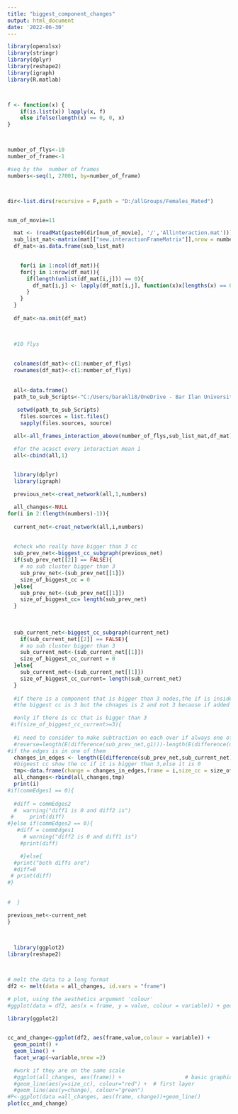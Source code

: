 ```yaml
---
title: "biggest_component_changes"
output: html_document
date: '2022-06-30'
---
```



```r


library(openxlsx)
library(stringr)
library(dplyr)
library(reshape2)
library(igraph)
library(R.matlab)



f <- function(x) {
    if(is.list(x)) lapply(x, f)
    else ifelse(length(x) == 0, 0, x)
}



number_of_flys<-10
number_of_frame<-1

#seq by the  number of frames
numbers<-seq(1, 27001, by=number_of_frame)



dir<-list.dirs(recursive = F,path = "D:/allGroups/Females_Mated")


num_of_movie=11

  mat <- (readMat(paste0(dir[num_of_movie], '/','Allinteraction.mat'))) # read each MAT file
  sub_list_mat<-matrix(mat[["new.interactionFrameMatrix"]],nrow = number_of_flys, ncol = number_of_flys)
  df_mat<-as.data.frame(sub_list_mat)
  

    for(i in 1:ncol(df_mat)){
    for(j in 1:nrow(df_mat)){
      if(length(unlist(df_mat[i,j])) == 0){
        df_mat[i,j] <- lapply(df_mat[i,j], function(x)x[lengths(x) == 0] <- 0)
      }
    }
  }
  
  df_mat<-na.omit(df_mat)

  

  #10 flys
  
  
  colnames(df_mat)<-c(1:number_of_flys)
  rownames(df_mat)<-c(1:number_of_flys)
  
  
  all<-data.frame()
  path_to_sub_Scripts<-"C:/Users/barakli8/OneDrive - Bar Ilan University/Lital/code/interactions_network/dynamic/sub_scripts"
  
   setwd(path_to_sub_Scripts)
    files.sources = list.files()
    sapply(files.sources, source)

  all<-all_frames_interaction_above(number_of_flys,sub_list_mat,df_mat)

  #for the acasct every interaction mean 1 
  all<-cbind(all,1)


  library(dplyr)
  library(igraph)
  
  previous_net<-creat_network(all,1,numbers)

  all_changes<-NULL
for(i in 2:(length(numbers)-1)){
  
  current_net<-creat_network(all,i,numbers)
  
  
  #check who really have bigger than 3 cc
  sub_prev_net<-biggest_cc_subgraph(previous_net)
  if(sub_prev_net[[2]] == FALSE){
    # no sub cluster bigger than 3
    sub_prev_net<-(sub_prev_net[[1]])
    size_of_biggest_cc = 0
  }else{
    sub_prev_net<-(sub_prev_net[[1]])
    size_of_biggest_cc= length(sub_prev_net)
  }
  
  
  
  sub_current_net<-biggest_cc_subgraph(current_net)
    if(sub_current_net[[2]] == FALSE){
    # no sub cluster bigger than 3
    sub_current_net<-(sub_current_net[[1]])
    size_of_biggest_cc_current = 0
  }else{
    sub_current_net<-(sub_current_net[[1]])
    size_of_biggest_cc_current= length(sub_current_net)
  }
  
  #if there is a component that is bigger than 3 nodes,the if is inside biggest_cc_subgraph script
  #the biggest cc is 3 but the chnages is 2 and not 3 because if added the

  #only if there is cc that is bigger than 3
 #if(size_of_biggest_cc_current>=3){
    
  #i need to consider to make subtraction on each over if always one of them is 0
  #reverse=length(E(difference(sub_prev_net,g1)))-length(E(difference(u2,u1)))
#if the edges is in one of them 
  changes_in_edges <- length(E(difference(sub_prev_net,sub_current_net)))+length(E(difference(sub_current_net,sub_prev_net)))
  #bigeest cc show the cc if it is bigger than 3,else it is 0
  tmp<-data.frame(change = changes_in_edges,frame = i,size_cc = size_of_biggest_cc_current)
  all_changes<-rbind(all_changes,tmp)
  print(i)
#if(commEdges1 == 0){
  
  #diff = commEdges2
  #  warning("diff1 is 0 and diff2 is")
 #     print(diff)
#}else if(commEdges2 == 0){
   #diff = commEdges1
     # warning("diff2 is 0 and diff1 is")
    #print(diff)

    #}else{
  #print("both diffs are")
  #diff=0
 # print(diff)
#}
  
  
#  }

previous_net<-current_net
}  

  
  
  library(ggplot2)
library(reshape2)



# melt the data to a long format
df2 <- melt(data = all_changes, id.vars = "frame")

# plot, using the aesthetics argument 'colour'
#ggplot(data = df2, aes(x = frame, y = value, colour = variable)) + geom_line()
  
library(ggplot2)


cc_and_change<-ggplot(df2, aes(frame,value,colour = variable)) + 
  geom_point() + 
  geom_line() +
  facet_wrap(~variable,nrow =2)

  #work if they are on the same scale
  #ggplot(all_changes, aes(frame)) +                    # basic graphical object
  #geom_line(aes(y=size_cc), colour="red") +  # first layer
  #geom_line(aes(y=change), colour="green") 
#P<-ggplot(data =all_changes, aes(frame, change))+geom_line()
plot(cc_and_change)
```
